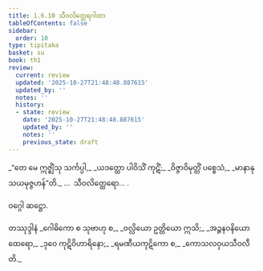 ```yaml
---
title: 1.6.10 သီဝလိတ္ထေရဂါထာ
tableOfContents: false
sidebar:
  order: 10
type: tipitaka
basket: su
book: th1
review:
  current: review
  updated: '2025-10-27T21:48:48.887615'
  updated_by: ''
  notes: ''
  history:
  - state: review
    date: '2025-10-27T21:48:48.887615'
    updated_by: ''
    notes: ''
    previous_state: draft
---
```



<ReviewStatus review={frontmatter.review} showDetails={true} />

<HypothesisAnnotation frontmatter={frontmatter} />

<DynamicBreadcrumb />

<Division number="60" book="th1" e="ch" v="19" p="233">

<Paragraph number="135" type="verses" book="th1">
_“တေ မေ ဣဇ္ဈိံသု သင်္ကပ္ပါ,_  
_ယဒတ္ထော ပါဝိသိံ ကုဋိံ;_  
_ဝိဇ္ဇာဝိမုတ္တိံ ပစ္စေသံ,_  
_မာနာနုသယမုဇ္ဇဟန်”တိ._  


</Paragraph>
</Division>

<Paragraph number="136" type="center" book="th1">
…  သီဝလိတ္ထေရော… .

  
ဝဂ္ဂေါ ဆဋ္ဌော.



</Paragraph>

<Paragraph number="137" type="center" book="th1">
တဿုဒ္ဒါနံ


</Paragraph>

<Paragraph number="138" type="verses" book="th1">
_ဂေါဓိကော စ သုဗာဟု စ,_  
_ဝလ္လိယော ဥတ္တိယော ဣသိ;_  
_အဉ္ဇနဝနိယော ထေရော,_  
_ဒုဝေ ကုဋိဝိဟာရိနော;_  
_ရမဏီယကုဋိကော စ,_  
_ကောသလဝှယသီဝလီတိ._
</Paragraph>